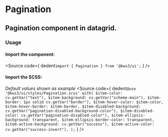 
<Version />

<Meta of={Stories} />

# Pagination
## Pagination component in datagrid.

<Canvas of={Stories.Main} />

<Controls />

### Usage
#### Import the component:
<Source
  code={
    dedent`import { Pagination } from '@kws3/ui';`
  }
/>

#### Import the SCSS:
_Default values shown as example_
<Source
  code={
    dedent`
      @use '@kws3/ui/styles/Pagination.scss' with(
        $item-color: cv.getVar("text"),
        $item-background: cv.getVar("scheme-main"),
        $item-border: 1px solid cv.getVar("border"),
        $item-hover-color: $item-color,
        $item-hover-border: $item-border,
        $item-disabled-background: cv.getVar("pagination-disabled-background-color"),
        $item-disabled-color: cv.getVar("pagination-disabled-color"),
        $item-ellipsis-background: transparent,
        $item-ellipsis-border-color: transparent,
        $item-active-background: cv.getVar("success"),
        $item-active-color: cv.getVar("success-invert"),
      );
    `
  }
/>
